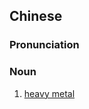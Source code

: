 {{also|重金属音乐}}
==Chinese==
{{zh-forms|s=重金属音乐|type=32}}

===Pronunciation===
{{zh-pron
|m=zhòngjīnshǔ yīnyuè
|c=cung5 gam1 suk6 jam1 ngok6
|cat=n
}}

===Noun===
{{zh-noun}}

# [[heavy metal]] {{gloss|genre of music}}